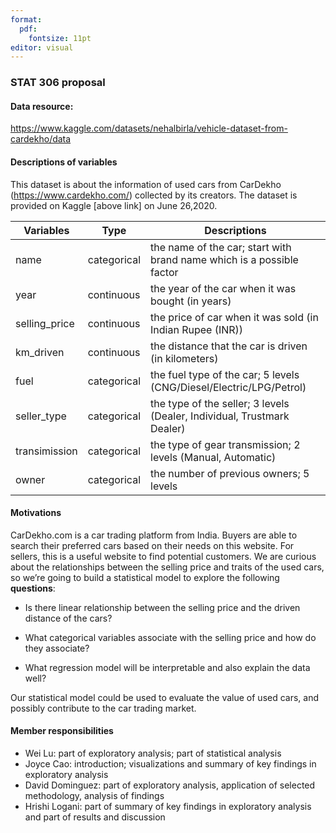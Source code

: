 ```yaml
---
format: 
  pdf:
    fontsize: 11pt
editor: visual
---
```


### STAT 306 proposal

#### Data resource:

<https://www.kaggle.com/datasets/nehalbirla/vehicle-dataset-from-cardekho/data>

#### Descriptions of variables

This dataset is about the information of used cars from CarDekho (<https://www.cardekho.com/>) collected by its creators. The dataset is provided on Kaggle \[above link\] on June 26,2020.

| Variables     | Type        | Descriptions                                                            |
|---------------|-------------|-------------------------------------------------------------------------|
| name          | categorical | the name of the car; start with brand name which is a possible factor   |
| year          | continuous  | the year of the car when it was bought (in years)                       |
| selling_price | continuous  | the price of car when it was sold (in Indian Rupee (INR))               |
| km_driven     | continuous  | the distance that the car is driven (in kilometers)                     |
| fuel          | categorical | the fuel type of the car; 5 levels (CNG/Diesel/Electric/LPG/Petrol)     |
| seller_type   | categorical | the type of the seller; 3 levels (Dealer, Individual, Trustmark Dealer) |
| transimission | categorical | the type of gear transmission; 2 levels (Manual, Automatic)             |
| owner         | categorical | the number of previous owners; 5 levels                                 |

#### Motivations

CarDekho.com is a car trading platform from India. Buyers are able to search their preferred cars based on their needs on this website. For sellers, this is a useful website to find potential customers. We are curious about the relationships between the selling price and traits of the used cars, so we're going to build a statistical model to explore the following **questions**:

-   Is there linear relationship between the selling price and the driven distance of the cars?

-   What categorical variables associate with the selling price and how do they associate?

-   What regression model will be interpretable and also explain the data well?

Our statistical model could be used to evaluate the value of used cars, and possibly contribute to the car trading market.

#### Member responsibilities

-   Wei Lu: part of exploratory analysis; part of statistical analysis
-   Joyce Cao: introduction; visualizations and summary of key findings in exploratory analysis
-   David Dominguez: part of exploratory analysis, application of selected methodology, analysis of findings  
-   Hrishi Logani: part of summary of key findings in exploratory analysis and part of results and discussion 
